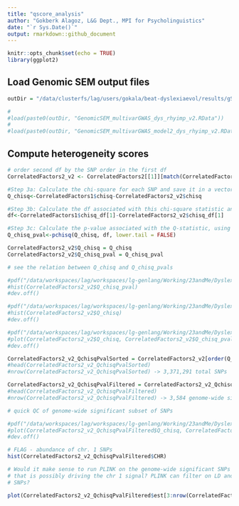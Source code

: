```yaml
---
title: "qscore_analysis"
author: "Gokberk Alagoz, L&G Dept., MPI for Psycholinguistics"
date: "`r Sys.Date()`"
output: rmarkdown::github_document
---
```


```r
knitr::opts_chunk$set(echo = TRUE)
library(ggplot2)
```

## Load Genomic SEM output files

```r

outDir = "/data/clusterfs/lag/users/gokala/beat-dyslexiaevol/results/gSEM/"

#
#load(paste0(outDir, "GenomicSEM_multivarGWAS_dys_rhyimp_v2.RData"))
#
#load(paste0(outDir, "GenomicSEM_multivarGWAS_model2_dys_rhyimp_v2.RData"))

```

## Compute heterogeneity scores

```r
# order second df by the SNP order in the first df
CorrelatedFactors2_v2 <- CorrelatedFactors2[[1]][match(CorrelatedFactors1$SNP, CorrelatedFactors2[[1]]$SNP),]

#Step 3a: Calculate the chi-square for each SNP and save it in a vector called Q_chisq
Q_chisq<-CorrelatedFactors1$chisq-CorrelatedFactors2_v2$chisq

#Step 3b: Calculate the df associated with this chi-square statistic and name it df. Note that only the first run #is used to calculate df, as the degrees of freedom will be the same for every SNP. 
df<-CorrelatedFactors1$chisq_df[1]-CorrelatedFactors2_v2$chisq_df[1]

#Step 3c: Calculate the p-value associated with the Q-statistic, using the relevant degrees of freedom calculated #in Step 3b. This saves the p-values in a vector called Q_chisq_pval, and can easily be appended to either #CorrelatedFactors[[1]] or CorrelatedFactors[[2]] (i.e., using cbind). 
Q_chisq_pval<-pchisq(Q_chisq, df, lower.tail = FALSE)

CorrelatedFactors2_v2$Q_chisq = Q_chisq
CorrelatedFactors2_v2$Q_chisq_pval = Q_chisq_pval
```

```r
# see the relation between Q_chisq and Q_chisq_pvals

#pdf("/data/workspaces/lag/workspaces/lg-genlang/Working/23andMe/Dyslexia2/Evolution/dys_rhy_pleiotropy/results/gSEM/q_chisq_pval.pdf")
#hist(CorrelatedFactors2_v2$Q_chisq_pval)
#dev.off()

#pdf("/data/workspaces/lag/workspaces/lg-genlang/Working/23andMe/Dyslexia2/Evolution/dys_rhy_pleiotropy/results/gSEM/q_chisq.pdf")
#hist(CorrelatedFactors2_v2$Q_chisq)
#dev.off()

#pdf("/data/workspaces/lag/workspaces/lg-genlang/Working/23andMe/Dyslexia2/Evolution/dys_rhy_pleiotropy/results/gSEM/q_chisq_VS_q_chisq_pval.pdf")
#plot(CorrelatedFactors2_v2$Q_chisq, CorrelatedFactors2_v2$Q_chisq_pval)
#dev.off()


```

```r

CorrelatedFactors2_v2_QchisqPvalSorted = CorrelatedFactors2_v2[order(Q_chisq_pval),]
#head(CorrelatedFactors2_v2_QchisqPvalSorted)
#nrow(CorrelatedFactors2_v2_QchisqPvalSorted) -> 3,371,291 total SNPs

CorrelatedFactors2_v2_QchisqPvalFiltered = CorrelatedFactors2_v2_QchisqPvalSorted[CorrelatedFactors2_v2_QchisqPvalSorted$Q_chisq_pval<0.00000005,]
#head(CorrelatedFactors2_v2_QchisqPvalFiltered)
#nrow(CorrelatedFactors2_v2_QchisqPvalFiltered) -> 3,584 genome-wide significant SNPs

# quick QC of genome-wide significant subset of SNPs

#pdf("/data/workspaces/lag/workspaces/lg-genlang/Working/23andMe/Dyslexia2/Evolution/dys_rhy_pleiotropy/results/gSEM/q_chisq_VS_q_chisq_pval_genomewideSigSNPs.pdf")
#plot(CorrelatedFactors2_v2_QchisqPvalFiltered$Q_chisq, CorrelatedFactors2_v2_QchisqPvalFiltered$Q_chisq_pval)
#dev.off()

# FLAG - abundance of chr. 1 SNPs
hist(CorrelatedFactors2_v2_QchisqPvalFiltered$CHR)

# Would it make sense to run PLINK on the genome-wide significant SNPs subsets to account for LD
# that is possibly driving the chr 1 signal? PLINK can filter on LD and give independent significant
# SNPs?

plot(CorrelatedFactors2_v2_QchisqPvalFiltered$est[3:nrow(CorrelatedFactors2_v2_QchisqPvalFiltered)], CorrelatedFactors2_v2_QchisqPvalFiltered$Q_chisq_pval[3:nrow(CorrelatedFactors2_v2_QchisqPvalFiltered)])

```

